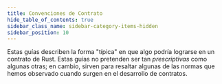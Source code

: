 ```yaml
---
title: Convenciones de Contrato
hide_table_of_contents: true
sidebar_class_name: sidebar-category-items-hidden
sidebar_position: 10
---
```


Estas guías describen la forma "típica" en que algo podría lograrse en un contrato de Rust. Estas guías no pretenden ser tan _prescriptivas_ como algunas otras; en cambio, sirven para resaltar algunas de las normas que hemos observado cuando surgen en el desarrollo de contratos.
